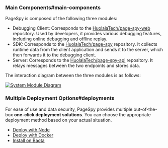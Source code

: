 
### Main Components#main-components

PageSpy is composed of the following three modules:

- Debugging Client: Corresponds to the [HuolalaTech/page-spy-web](https://github.com/HuolalaTech/page-spy-web) repository. Used by developers, it provides various debugging features, including online debugging and offline replay.
- SDK: Corresponds to the [HuolalaTech/page-spy](https://github.com/HuolalaTech/page-spy) repository. It collects runtime data from the client application and sends it to the server, which then forwards it to the debugging client.
- Server: Corresponds to the [HuolalaTech/page-spy-api](https://github.com/HuolalaTech/page-spy-api) repository. It relays messages between the two endpoints and stores data.

The interaction diagram between the three modules is as follows:

<a href={moduleImg} target="_blank">
  <img alt="System Module Diagram" src={moduleImg} />
</a>

### Multiple Deployment Options#deployments

For ease of use and data security, PageSpy provides multiple out-of-the-box **one-click deployment solutions**. You can choose the appropriate deployment method based on your actual situation.

- [Deploy with Node](./deploy-with-node)
- [Deploy with Docker](./deploy-with-docker)
- [Install on Baota](./deploy-with-baota)
